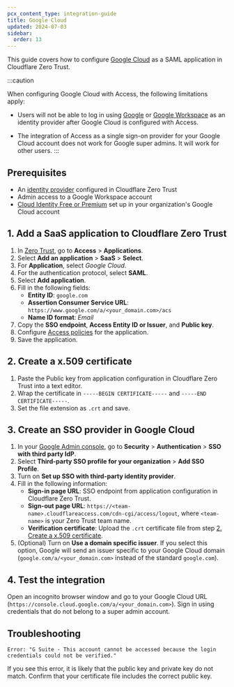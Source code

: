 ```yaml
---
pcx_content_type: integration-guide
title: Google Cloud
updated: 2024-07-03
sidebar:
  order: 13
---
```



This guide covers how to configure [Google Cloud](https://support.google.com/cloudidentity/topic/7558767) as a SAML application in Cloudflare Zero Trust.

:::caution

When configuring Google Cloud with Access, the following limitations apply:

- Users will not be able to log in using [Google](/cloudflare-one/identity/idp-integration/google/) or [Google Workspace](/cloudflare-one/identity/idp-integration/google-workspace/) as an identity provider after Google Cloud is configured with Access.

- The integration of Access as a single sign-on provider for your Google Cloud account does not work for Google super admins. It will work for other users.
  :::

## Prerequisites

- An [identity provider](/cloudflare-one/identity/idp-integration/) configured in Cloudflare Zero Trust
- Admin access to a Google Workspace account
- [Cloud Identity Free or Premium](https://support.google.com/cloudidentity/answer/7389973) set up in your organization's Google Cloud account

## 1. Add a SaaS application to Cloudflare Zero Trust

1. In [Zero Trust](https://one.dash.cloudflare.com), go to **Access** > **Applications**.
2. Select **Add an application** > **SaaS** > **Select**.
3. For **Application**, select _Google Cloud_.
4. For the authentication protocol, select **SAML**.
5. Select **Add application**.
6. Fill in the following fields:
   - **Entity ID**: `google.com`
   - **Assertion Consumer Service URL**: `https://www.google.com/a/<your_domain.com>/acs`
   - **Name ID format**: _Email_
7. Copy the **SSO endpoint**, **Access Entity ID or Issuer**, and **Public key**.
8. Configure [Access policies](/cloudflare-one/policies/access/) for the application.
9. Save the application.

## 2. Create a x.509 certificate

1. Paste the Public key from application configuration in Cloudflare Zero Trust into a text editor.
2. Wrap the certificate in `-----BEGIN CERTIFICATE-----` and `-----END CERTIFICATE-----`.
3. Set the file extension as `.crt` and save.

## 3. Create an SSO provider in Google Cloud

1. In your [Google Admin console](https://admin.google.com/), go to **Security** > **Authentication** > **SSO with third party IdP**.
2. Select **Third-party SSO profile for your organization** > **Add SSO Profile**.
3. Turn on **Set up SSO with third-party identity provider**.
4. Fill in the following information:
   - **Sign-in page URL**: SSO endpoint from application configuration in Cloudflare Zero Trust.
   - **Sign-out page URL**: `https://<team-name>.cloudflareaccess.com/cdn-cgi/access/logout`, where `<team-name>` is your Zero Trust <GlossaryTooltip term="team name">team name</GlossaryTooltip>.
   - **Verification certificate**: Upload the `.crt` certificate file from step [2. Create a x.509 certificate](#2-create-a-x509-certificate).
5. (Optional) Turn on **Use a domain specific issuer**. If you select this option, Google will send an issuer specific to your Google Cloud domain (`google.com/a/<your_domain.com>` instead of the standard `google.com`).

## 4. Test the integration

Open an incognito browser window and go to your Google Cloud URL (`https://console.cloud.google.com/a/<your_domain.com>`). Sign in using credentials that do not belong to a super admin account.

## Troubleshooting

`Error: "G Suite - This account cannot be accessed because the login credentials could not be verified."`

If you see this error, it is likely that the public key and private key do not match. Confirm that your certificate file includes the correct public key.
